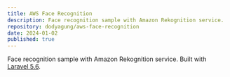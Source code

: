 ```yaml
---
title: AWS Face Recognition
description: Face recognition sample with Amazon Rekognition service.
repository: dodyagung/aws-face-recognition
date: 2024-01-02
published: true
---
```


Face recognition sample with Amazon Rekognition service. Built with [Laravel 5.6](https://laravel.com/docs/5.6).

